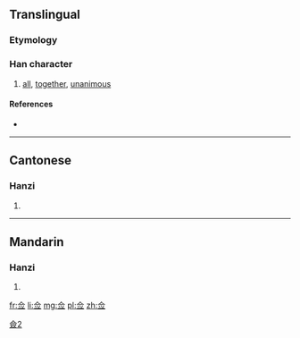 {{also|僉}}
==Translingual==

===Etymology===
{{Han simp|僉}}

[[Category:CJKV characters simplified differently in Japan and China|僉2]]

===Han character===
{{Han char|rn=9|rad=人|as=05|sn=7|four=|canj=人一火一 (OMFM)}}

# [[all]], [[together]], [[unanimous]]

====References====
* {{Han ref|kx=0100.021|hdz=10128.110|uh=4F65|ud=20325}}

----

==Cantonese==

===Hanzi===
{{yue-hanzi|jyut=|y=chim1|tra=僉}}

# {{defn|lang=yue|sort=人05}}

----

==Mandarin==

===Hanzi===
{{cmn-hanzi|tra=僉|pin=[[qiān]] ([[qian1]])|wg=ch'ien<sup>1</sup>}}

# {{defn|lang=cmn|sort=人05}}

[[fr:佥]]
[[li:佥]]
[[mg:佥]]
[[pl:佥]]
[[zh:佥]]